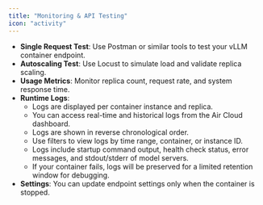 ```yaml
---
title: "Monitoring & API Testing"
icon: "activity"
---
```


- **Single Request Test**: Use Postman or similar tools to test your vLLM container endpoint.
- **Autoscaling Test**: Use Locust to simulate load and validate replica scaling.
- **Usage Metrics**: Monitor replica count, request rate, and system response time.
- **Runtime Logs**:
  - Logs are displayed per container instance and replica.
  - You can access real-time and historical logs from the Air Cloud dashboard.
  - Logs are shown in reverse chronological order.
  - Use filters to view logs by time range, container, or instance ID.
  - Logs include startup command output, health check status, error messages, and stdout/stderr of model servers.
  - If your container fails, logs will be preserved for a limited retention window for debugging.
- **Settings**: You can update endpoint settings only when the container is stopped.
